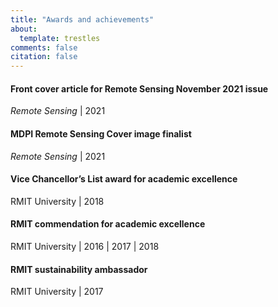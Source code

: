 ```yaml
---
title: "Awards and achievements"
about:
  template: trestles
comments: false
citation: false
---
```


#### Front cover article for Remote Sensing November 2021 issue
*Remote Sensing* | 2021

#### MDPI Remote Sensing Cover image finalist
*Remote Sensing* | 2021

#### Vice Chancellor's List award for academic excellence
RMIT University | 2018

#### RMIT commendation for academic excellence
RMIT University | 2016 | 2017 | 2018

#### RMIT sustainability ambassador
RMIT University | 2017



